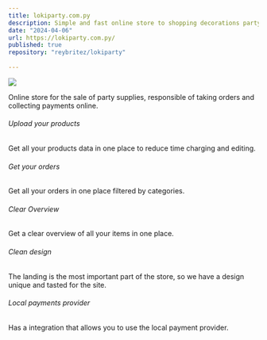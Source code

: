 ```yaml
---
title: lokiparty.com.py
description: Simple and fast online store to shopping decorations party.
date: "2024-04-06"
url: https://lokiparty.com.py/
published: true
repository: "reybritez/lokiparty"
  
---
```



 [![](https://cdn.shopify.com/s/files/1/0672/9724/7486/files/loki-logo_a5782c1b-4efd-43a4-b905-8470fcfd64f0.webp?v=1713808620)](https://lokiparty.com.py/) 

Online store for the sale of party supplies, responsible of taking orders and collecting payments online.


###### Upload your products
Get all your products data in one place to reduce time charging and editing.

###### Get your orders
Get all your orders in one place filtered by categories.


###### Clear Overview
Get a clear overview of all your items in one place.

###### Clean design 
The landing is the most important part of the store, so we have a design unique and tasted for the site.

###### Local payments provider
Has a integration that allows you to use the local payment provider.